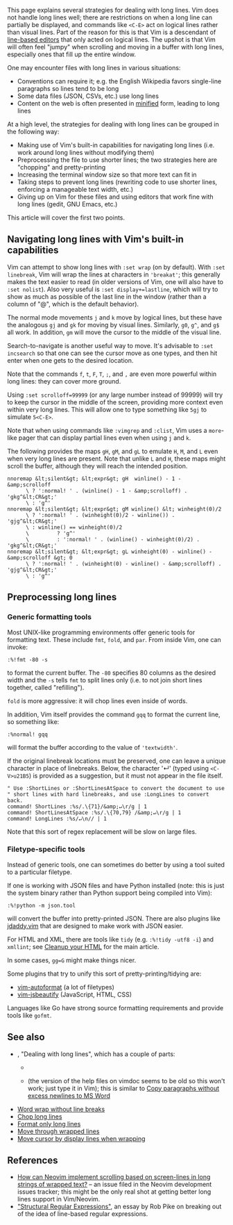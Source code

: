 This page explains several strategies for dealing with long lines. Vim does not handle long lines well; there are restrictions on when a long line can partially be displayed, and commands like <code>&lt;C-E&gt;</code> act on logical lines rather than visual lines. Part of the reason for this is that Vim is a descendant of [[Wikipedia:Line editor|line-based editors]] that only acted on logical lines. The upshot is that Vim will often feel "jumpy" when scrolling and moving in a buffer with long lines, especially ones that fill up the entire window.

One may encounter files with long lines in various situations:

* Conventions can require it; e.g. the English Wikipedia favors single-line paragraphs so lines tend to be long
* Some data files (JSON, CSVs, etc.) use long lines
* Content on the web is often presented in [[Wikipedia:Minification (programming)|minified]] form, leading to long lines

At a high level, the strategies for dealing with long lines can be grouped in the following way:

* Making use of Vim's built-in capabilities for navigating long lines (i.e. work around long lines without modifying them)
* Preprocessing the file to use shorter lines; the two strategies here are "chopping" and pretty-printing
* Increasing the terminal window size so that more text can fit in
* Taking steps to prevent long lines (rewriting code to use shorter lines, enforcing a manageable text width, etc.)
* Giving up on Vim for these files and using editors that work fine with long lines (gedit, GNU Emacs, etc.)

This article will cover the first two points.

==Navigating long lines with Vim's built-in capabilities==

Vim can attempt to show long lines with <code>:set wrap</code> (on by default). With <code>:set linebreak</code>, Vim will wrap the lines at characters in <code>'breakat'</code>; this generally makes the text easier to read (in older versions of Vim, one will also have to <code>:set nolist</code>). Also very useful is <code>:set display+=lastline</code>, which will try to show as much as possible of the last line in the window (rather than a column of "@", which is the default behavior).

The normal mode movements <code>j</code> and <code>k</code> move by logical lines, but these have the analogous <code>gj</code> and <code>gk</code> for moving by visual lines. Similarly, <code>g0</code>, <code>g^</code>, and <code>g$</code> all work. In addition, <code>gm</code> will move the cursor to the middle of the visual line.

Search-to-navigate is another useful way to move. It's advisable to <code>:set incsearch</code> so that one can see the cursor move as one types, and then hit enter when one gets to the desired location.

Note that the commands <code>f</code>, <code>t</code>, <code>F</code>, <code>T</code>, <code>;</code>, and <code>,</code> are even more powerful within long lines: they can cover more ground.

Using <code>:set scrolloff=99999</code> (or any large number instead of 99999) will try to keep the cursor in the middle of the screen, providing more context even within very long lines. This will allow one to type something like <code>5gj</code> to simulate <code>5&lt;C-E&gt;</code>.

Note that when using commands like <code>:vimgrep</code> and <code>:clist</code>, Vim uses a <code>more</code>-like pager that can display partial lines even when using <code>j</code> and <code>k</code>.

The following provides the maps <code>gH</code>, <code>gM</code>, and <code>gL</code> to emulate <code>H</code>, <code>M</code>, and <code>L</code> even when very long lines are present. Note that unlike <code>L</code> and <code>H</code>, these maps might scroll the buffer, although they will reach the intended position.

<pre>
nnoremap &lt;silent&gt; &lt;expr&gt; gH  winline() - 1 - &amp;scrolloff
      \ ? ':normal! ' . (winline() - 1 - &amp;scrolloff) . 'gkg^&lt;CR&gt;'
      \ : 'g^'
nnoremap &lt;silent&gt; &lt;expr&gt; gM winline() &lt; winheight(0)/2
      \ ? ':normal! ' . (winheight(0)/2 - winline()) . 'gjg^&lt;CR&gt;'
      \ : winline() == winheight(0)/2
      \         ? 'g^'
      \         : ':normal! ' . (winline() - winheight(0)/2) . 'gkg^&lt;CR&gt;'
nnoremap &lt;silent&gt; &lt;expr&gt; gL winheight(0) - winline() - &amp;scrolloff &gt; 0
      \ ? ':normal! ' . (winheight(0) - winline() - &amp;scrolloff) . 'gjg^&lt;CR&gt;'
      \ : 'g^'
</pre>

==Preprocessing long lines==

===Generic formatting tools===

Most UNIX-like programming environments offer generic tools for formatting text. These include <code>fmt</code>, <code>fold</code>, and <code>par</code>. From inside Vim, one can invoke:

<pre>
:%!fmt -80 -s
</pre>

to format the current buffer. The <code>-80</code> specifies 80 columns as the desired width and the <code>-s</code> tells <code>fmt</code> to split lines only (i.e. to not join short lines together, called "refilling").

<code>fold</code> is more aggressive: it will chop lines even inside of words.

In addition, Vim itself provides the command <code>gqq</code> to format the current line, so something like:

<pre>
:%normal! gqq
</pre>

will format the buffer according to the value of <code>'textwidth'</code>.

If the original linebreak locations must be preserved, one can leave a unique character in place of linebreaks. Below, the character '↵' (typed using <code>&lt;C-V&gt;u21B5</code>) is provided as a suggestion, but it must not appear in the file itself.

<pre>
" Use :ShortLines or :ShortLinesAtSpace to convert the document to use
" short lines with hard linebreaks, and use :LongLines to convert back.
command! ShortLines :%s/.\{71}/&amp;↵\r/g | 1
command! ShortLinesAtSpace :%s/.\{70,79} /&amp;↵\r/g | 1
command! LongLines :%s/↵\n// | 1
</pre>

Note that this sort of regex replacement will be slow on large files.

===Filetype-specific tools===

Instead of generic tools, one can sometimes do better by using a tool suited to a particular filetype.

If one is working with JSON files and have Python installed (note: this is just the system binary rather than Python support being compiled into Vim):

<pre>
:%!python -m json.tool
</pre>

will convert the buffer into pretty-printed JSON. There are also plugins like [https://github.com/tpope/vim-jdaddy jdaddy.vim] that are designed to make work with JSON easier.

For HTML and XML, there are tools like <code>tidy</code> (e.g. <code>:%!tidy -utf8 -i</code>) and <code>xmllint</code>; see [[Cleanup your HTML]] for the main article.

In some cases, <code>gg=G</code> might make things nicer.

Some plugins that try to unify this sort of pretty-printing/tidying are:

* [https://github.com/Chiel92/vim-autoformat vim-autoformat] (a lot of filetypes)
* [https://github.com/maksimr/vim-jsbeautify vim-jsbeautify] (JavaScript, HTML, CSS)

Languages like Go have strong source formatting requirements and provide tools like <code>gofmt</code>.

==See also==

* {{help|25.4}}, "Dealing with long lines", which has a couple of parts:
** {{help|edit-no-break}}
** {{help|edit-paragraph-join}} (the version of the help files on vimdoc seems to be old so this won't work; just type it in Vim); this is similar to [[Copy paragraphs without excess newlines to MS Word]]
* [[Word wrap without line breaks]]
* [[Chop long lines]]
* [[Format only long lines]]
* [[Move through wrapped lines]]
* [[Move cursor by display lines when wrapping]]

==References==

* [https://github.com/neovim/neovim/issues/4232 How can Neovim implement scrolling based on screen-lines in long strings of wrapped text?] – an issue filed in the Neovim development issues tracker; this might be the only real shot at getting better long lines support in Vim/Neovim.
* [http://doc.cat-v.org/bell_labs/structural_regexps/se.pdf "Structural Regular Expressions"], an essay by Rob Pike on breaking out of the idea of line-based regular expressions.

